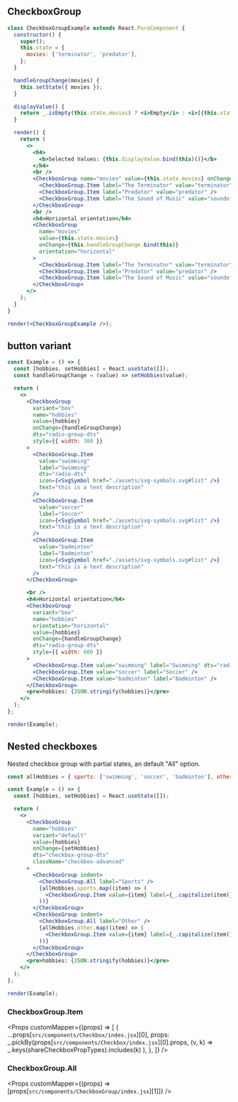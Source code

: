 
## CheckboxGroup

```jsx live={true}
class CheckboxGroupExample extends React.PureComponent {
  constructor() {
    super();
    this.state = {
      movies: ['terminator', 'predator'],
    };
  }

  handleGroupChange(movies) {
    this.setState({ movies });
  }

  displayValue() {
    return _.isEmpty(this.state.movies) ? <i>Empty</i> : <i>[{this.state.movies.join(' ')}]</i>;
  }

  render() {
    return (
      <>
        <h4>
          <b>Selected Values: {this.displayValue.bind(this)()}</b>
        </h4>
        <br />
        <CheckboxGroup name="movies" value={this.state.movies} onChange={this.handleGroupChange.bind(this)}>
          <CheckboxGroup.Item label="The Terminator" value="terminator" />
          <CheckboxGroup.Item label="Predator" value="predator" />
          <CheckboxGroup.Item label="The Sound of Music" value="soundofmusic" />
        </CheckboxGroup>
        <br />
        <h4>Horizontal orientation</h4>
        <CheckboxGroup
          name="movies"
          value={this.state.movies}
          onChange={this.handleGroupChange.bind(this)}
          orientation="horizontal"
        >
          <CheckboxGroup.Item label="The Terminator" value="terminator" />
          <CheckboxGroup.Item label="Predator" value="predator" />
          <CheckboxGroup.Item label="The Sound of Music" value="soundofmusic" />
        </CheckboxGroup>
      </>
    );
  }
}

render(<CheckboxGroupExample />);
```

## button variant

```jsx live={true}
const Example = () => {
  const [hobbies, setHobbies] = React.useState([]);
  const handleGroupChange = (value) => setHobbies(value);

  return (
    <>
      <CheckboxGroup
        variant="box"
        name="hobbies"
        value={hobbies}
        onChange={handleGroupChange}
        dts="radio-group-dts"
        style={{ width: 300 }}
      >
        <CheckboxGroup.Item
          value="swimming"
          label="Swimming"
          dts="radio-dts"
          icon={<SvgSymbol href="./assets/svg-symbols.svg#list" />}
          text="this is a text description"
        />
        <CheckboxGroup.Item
          value="soccer"
          label="Soccer"
          icon={<SvgSymbol href="./assets/svg-symbols.svg#list" />}
          text="this is a text description"
        />
        <CheckboxGroup.Item
          value="badminton"
          label="Badminton"
          icon={<SvgSymbol href="./assets/svg-symbols.svg#list" />}
          text="this is a text description"
        />
      </CheckboxGroup>

      <br />
      <h4>Horizontal orientation</h4>
      <CheckboxGroup
        variant="box"
        name="hobbies"
        orientation="horizontal"
        value={hobbies}
        onChange={handleGroupChange}
        dts="radio-group-dts"
        style={{ width: 600 }}
      >
        <CheckboxGroup.Item value="swimming" label="Swimming" dts="radio-dts" />
        <CheckboxGroup.Item value="soccer" label="Soccer" />
        <CheckboxGroup.Item value="badminton" label="Badminton" />
      </CheckboxGroup>
      <pre>hobbies: {JSON.stringify(hobbies)}</pre>
    </>
  );
};

render(Example);
```

## Nested checkboxes

Nested checkbox group with partial states, an default "All" option.

```jsx live={true}
const allHobbies = { sports: ['swimming', 'soccer', 'badminton'], other: ['stamps'] };

const Example = () => {
  const [hobbies, setHobbies] = React.useState([]);

  return (
    <>
      <CheckboxGroup
        name="hobbies"
        variant="default"
        value={hobbies}
        onChange={setHobbies}
        dts="checkbox-group-dts"
        className="checkbox-advanced"
      >
        <CheckboxGroup indent>
          <CheckboxGroup.All label="Sports" />
          {allHobbies.sports.map((item) => (
            <CheckboxGroup.Item value={item} label={_.capitalize(item)} />
          ))}
        </CheckboxGroup>
        <CheckboxGroup indent>
          <CheckboxGroup.All label="Other" />
          {allHobbies.other.map((item) => (
            <CheckboxGroup.Item value={item} label={_.capitalize(item)} />
          ))}
        </CheckboxGroup>
      </CheckboxGroup>
      <pre>hobbies: {JSON.stringify(hobbies)}</pre>
    </>
  );
};

render(Example);
```

<Props componentName="CheckboxGroup" />

### CheckboxGroup.Item

<Props
  customMapper={(props) => [
    {
      ...props[`src/components/Checkbox/index.jsx`][0],
      props: _.pickBy(props[`src/components/Checkbox/index.jsx`][0].props, (v, k) =>
        _.keys(shareCheckboxPropTypes).includes(k)
      ),
    },
  ]}
/>
<br />

### CheckboxGroup.All

<Props customMapper={(props) => [props[`src/components/CheckboxGroup/index.jsx`][1]]} />

